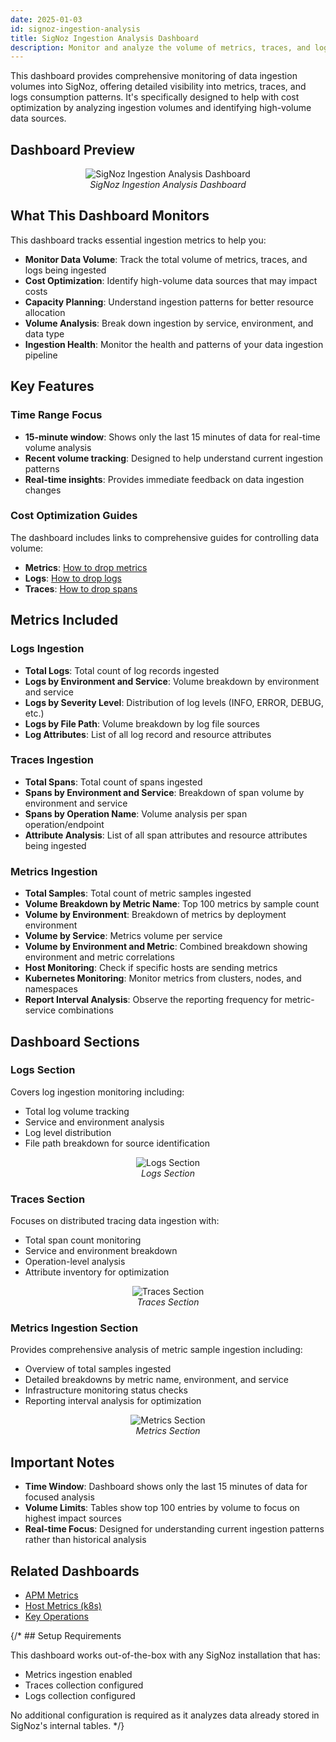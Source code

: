 ```yaml
---
date: 2025-01-03
id: signoz-ingestion-analysis
title: SigNoz Ingestion Analysis Dashboard
description: Monitor and analyze the volume of metrics, traces, and logs ingested into SigNoz for cost optimization and capacity planning.
---
```


This dashboard provides comprehensive monitoring of data ingestion volumes into SigNoz, offering detailed visibility into metrics, traces, and logs consumption patterns. It's specifically designed to help with cost optimization by analyzing ingestion volumes and identifying high-volume data sources.

## Dashboard Preview

<figure data-zoomable align='center'>
    <img src="/img/docs/dashboards/dashboard-templates/signoz-ingestion-analysis.webp" alt="SigNoz Ingestion Analysis Dashboard"/>
    <figcaption><i>SigNoz Ingestion Analysis Dashboard</i></figcaption>
</figure>

<div className="flex justify-center">
  <DashboardActions 
    dashboardJsonUrl="https://raw.githubusercontent.com/SigNoz/dashboards/refs/heads/main/signoz-ingestion-analysis/signoz-ingestion-analysis-v2.json"
    dashboardName="SigNoz Ingestion Analysis"
  />
</div>

## What This Dashboard Monitors

This dashboard tracks essential ingestion metrics to help you:

- **Monitor Data Volume**: Track the total volume of metrics, traces, and logs being ingested
- **Cost Optimization**: Identify high-volume data sources that may impact costs
- **Capacity Planning**: Understand ingestion patterns for better resource allocation
- **Volume Analysis**: Break down ingestion by service, environment, and data type
- **Ingestion Health**: Monitor the health and patterns of your data ingestion pipeline

## Key Features

### Time Range Focus
- **15-minute window**: Shows only the last 15 minutes of data for real-time volume analysis
- **Recent volume tracking**: Designed to help understand current ingestion patterns
- **Real-time insights**: Provides immediate feedback on data ingestion changes

### Cost Optimization Guides
The dashboard includes links to comprehensive guides for controlling data volume:
- **Metrics**: [How to drop metrics](https://signoz.io/docs/userguide/drop-metrics/)
- **Logs**: [How to drop logs](https://signoz.io/docs/logs-management/guides/drop-logs/)
- **Traces**: [How to drop spans](https://signoz.io/docs/traces-management/guides/drop-spans/)

## Metrics Included

### Logs Ingestion
- **Total Logs**: Total count of log records ingested
- **Logs by Environment and Service**: Volume breakdown by environment and service
- **Logs by Severity Level**: Distribution of log levels (INFO, ERROR, DEBUG, etc.)
- **Logs by File Path**: Volume breakdown by log file sources
- **Log Attributes**: List of all log record and resource attributes

### Traces Ingestion
- **Total Spans**: Total count of spans ingested
- **Spans by Environment and Service**: Breakdown of span volume by environment and service
- **Spans by Operation Name**: Volume analysis per span operation/endpoint
- **Attribute Analysis**: List of all span attributes and resource attributes being ingested

### Metrics Ingestion
- **Total Samples**: Total count of metric samples ingested
- **Volume Breakdown by Metric Name**: Top 100 metrics by sample count
- **Volume by Environment**: Breakdown of metrics by deployment environment
- **Volume by Service**: Metrics volume per service
- **Volume by Environment and Metric**: Combined breakdown showing environment and metric correlations
- **Host Monitoring**: Check if specific hosts are sending metrics
- **Kubernetes Monitoring**: Monitor metrics from clusters, nodes, and namespaces
- **Report Interval Analysis**: Observe the reporting frequency for metric-service combinations


## Dashboard Sections

### Logs Section
Covers log ingestion monitoring including:
- Total log volume tracking
- Service and environment analysis
- Log level distribution
- File path breakdown for source identification

<figure data-zoomable align='center'>
    <img src="/img/docs/dashboards/dashboard-templates/signoz-ingestion-analysis-logs.webp" alt="Logs Section"/>
    <figcaption><i>Logs Section</i></figcaption>
</figure>

### Traces Section
Focuses on distributed tracing data ingestion with:
- Total span count monitoring
- Service and environment breakdown
- Operation-level analysis
- Attribute inventory for optimization

<figure data-zoomable align='center'>
    <img src="/img/docs/dashboards/dashboard-templates/signoz-ingestion-analysis-traces.webp" alt="Traces Section"/>
    <figcaption><i>Traces Section</i></figcaption>
</figure>

### Metrics Ingestion Section
Provides comprehensive analysis of metric sample ingestion including:
- Overview of total samples ingested
- Detailed breakdowns by metric name, environment, and service
- Infrastructure monitoring status checks
- Reporting interval analysis for optimization

<figure data-zoomable align='center'>
    <img src="/img/docs/dashboards/dashboard-templates/signoz-ingestion-analysis-metrics.webp" alt="Metrics Section"/>
    <figcaption><i>Metrics Section</i></figcaption>
</figure>

## Important Notes

- **Time Window**: Dashboard shows only the last 15 minutes of data for focused analysis
- **Volume Limits**: Tables show top 100 entries by volume to focus on highest impact sources
- **Real-time Focus**: Designed for understanding current ingestion patterns rather than historical analysis

## Related Dashboards

- [APM Metrics](/docs/dashboards/dashboard-templates/apm-metrics)
- [Host Metrics (k8s)](/docs/dashboards/dashboard-templates/hostmetrics)
- [Key Operations](/docs/dashboards/dashboard-templates/key-operations)

{/* ## Setup Requirements

This dashboard works out-of-the-box with any SigNoz installation that has:
- Metrics ingestion enabled
- Traces collection configured  
- Logs collection configured

No additional configuration is required as it analyzes data already stored in SigNoz's internal tables. */}